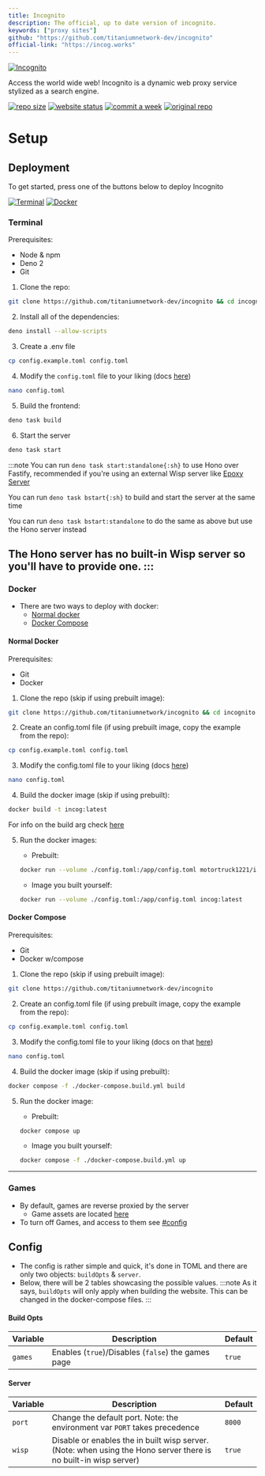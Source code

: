 ```yaml
---
title: Incognito
description: The official, up to date version of incognito.
keywords: ["proxy sites"]
github: "https://github.com/titaniumnetwork-dev/incognito"
official-link: "https://incog.works"
---
```


[![Incognito](https://socialify.git.ci/titaniumnetwork-dev/incognito/image?description=1\&font=Inter\&forks=1\&issues=1\&language=1\&name=1\&owner=1\&pattern=Circuit%20Board\&pulls=1\&stargazers=1\&theme=Dark)](https://github.com/titaniumnetwork-dev/incognito)

Access the world wide web! Incognito is a dynamic web proxy service stylized as a search engine.

[![repo size](https://img.shields.io/github/repo-size/titaniumnetwork-dev/incognito?style=for-the-badge)](https://github.com/titaniumnetwork-dev/incognito)
[![website status](https://img.shields.io/website?url=https%3A%2F%2Fincog.works\&style=for-the-badge)](https://incog.works)
[![commit a week](https://img.shields.io/github/commit-activity/w/titaniumnetwork-dev/incognito?style=for-the-badge)](https://github.com/titaniumnetwork-dev/Incognito/commits/main/)
[![original repo](https://img.shields.io/badge/Original-Repo-gray?style=for-the-badge\&link=https%3A%2F%2Fgithub.com%2Fcaracal-js%2Fincognito)](https://github.com/caracal-js/incognito)

# Setup

## Deployment

To get started, press one of the buttons below to deploy Incognito

[![Terminal](https://img.shields.io/badge/terminal-%23121011.svg?style=for-the-badge\&logo=gnu-bash\&logoColor=white)](#terminal)
[![Docker](https://img.shields.io/badge/docker-%230db7ed.svg?style=for-the-badge\&logo=docker\&logoColor=white)](#docker)

### Terminal

Prerequisites:

- Node & npm
- Deno 2
- Git

1. Clone the repo:

```bash
git clone https://github.com/titaniumnetwork-dev/incognito && cd incognito
```

2. Install all of the dependencies:

```bash
deno install --allow-scripts
```

3. Create a .env file

```bash
cp config.example.toml config.toml
```

4. Modify the `config.toml` file to your liking (docs [here](#config))

```bash
nano config.toml
```

5. Build the frontend:

```bash
deno task build
```

6. Start the server

```bash
deno task start
```

:::note
You can run `deno task start:standalone{:sh}` to use Hono over Fastify, recommended if you're using an external Wisp server like [Epoxy Server](/technologies/epoxy-server)

You can run `deno task bstart{:sh}` to build and start the server at the same time

You can run `deno task bstart:standalone` to do the same as above but use the Hono server instead

The Hono server has no built-in Wisp server so you'll have to provide one.
:::
---

### Docker

- There are two ways to deploy with docker:
  - [Normal docker](#normal-docker)
  - [Docker Compose](#docker-compose)

#### Normal Docker

Prerequisites:

- Git
- Docker

1. Clone the repo (skip if using prebuilt image):

```bash
git clone https://github.com/titaniumnetwork/incognito && cd incognito
```

2. Create an config.toml file (if using prebuilt image, copy the example from the repo):

```bash
cp config.example.toml config.toml
```

3. Modify the config.toml file to your liking (docs [here](#config))

```bash
nano config.toml
```

4. Build the docker image (skip if using prebuilt):

```bash
docker build -t incog:latest
```

For info on the build arg check [here](#config)

5. Run the docker images:

   - Prebuilt:

   ```bash
   docker run --volume ./config.toml:/app/config.toml motortruck1221/incognito:latest
   ```

   - Image you built yourself:

   ```bash
   docker run --volume ./config.toml:/app/config.toml incog:latest
   ```

#### Docker Compose

Prerequisites:

- Git
- Docker w/compose

1. Clone the repo (skip if using prebuilt image):

```bash
git clone https://github.com/titaniumnetwork-dev/incognito
```

2. Create an config.toml file (if using prebuilt image, copy the example from the repo):

```bash
cp config.example.toml config.toml
```

3. Modify the config.toml file to your liking (docs on that [here](#config))

```bash
nano config.toml
```

4. Build the docker image (skip if using prebuilt):

```bash
docker compose -f ./docker-compose.build.yml build
```

5. Run the docker image:

   - Prebuilt:

   ```bash
   docker compose up
   ```

   - Image you built yourself:

   ```bash
   docker compose -f ./docker-compose.build.yml up
   ```

---

### Games

- By default, games are reverse proxied by the server
  - Game assets are located [here](https://github.com/ruby-network/ruby-assets)
- To turn off Games, and access to them see [#config](#config)

## Config

- The config is rather simple and quick, it's done in TOML and there are only two objects: `buildOpts` & `server`.
- Below, there will be 2 tables showcasing the possible values.
  :::note
  As it says, `buildOpts` will only apply when building the website. This can be changed in the docker-compose files.
  :::

#### Build Opts

| Variable | Description                                        | Default |
| -------- | -------------------------------------------------- | ------- |
| `games`  | Enables (`true`)/Disables (`false`) the games page | `true`  |

#### Server

| Variable | Description                                                                                                      | Default |
| -------- | ---------------------------------------------------------------------------------------------------------------- | ------- |
| `port`   | Change the default port. Note: the environment var `PORT` takes precedence                                       | `8000`  |
| `wisp`   | Disable or enables the in built wisp server. (Note: when using the Hono server there is no built-in wisp server) | `true`  |
